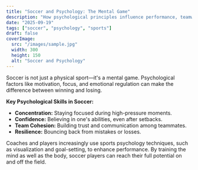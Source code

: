 ```yaml
---
title: "Soccer and Psychology: The Mental Game"
description: "How psychological principles influence performance, teamwork, and resilience in soccer."
date: "2025-09-19"
tags: ["soccer", "psychology", "sports"]
draft: false
coverImage:
  src: "/images/sample.jpg"
  width: 300
  height: 150
  alt: "Soccer and Psychology"
---
```


Soccer is not just a physical sport—it's a mental game. Psychological factors like motivation, focus, and emotional regulation can make the difference between winning and losing.

**Key Psychological Skills in Soccer:**
- **Concentration:** Staying focused during high-pressure moments.
- **Confidence:** Believing in one's abilities, even after setbacks.
- **Team Cohesion:** Building trust and communication among teammates.
- **Resilience:** Bouncing back from mistakes or losses.

Coaches and players increasingly use sports psychology techniques, such as visualization and goal-setting, to enhance performance. By training the mind as well as the body, soccer players can reach their full potential on and off the field.

